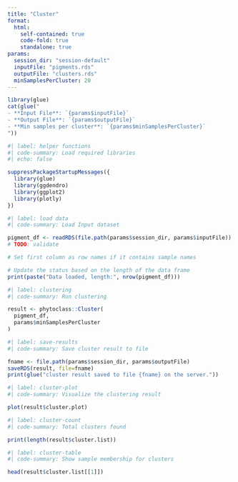 ```yaml
---
title: "Cluster"
format:
  html:
    self-contained: true
    code-fold: true
    standalone: true
params:
  session_dir: "session-default"
  inputFile: "pigments.rds"
  outputFile: "clusters.rds"
  minSamplesPerCluster: 20
---
```


```r

library(glue)
cat(glue("
- **Input File**: `{params$inputFile}`  
- **Output File**: `{params$outputFile}`  
- **Min samples per cluster**: `{params$minSamplesPerCluster}`  
"))
```

```R
#| label: helper functions
#| code-summary: Load required libraries
#| echo: false

suppressPackageStartupMessages({
  library(glue)
  library(ggdendro)
  library(ggplot2)
  library(plotly)
})
```

```R
#| label: load data
#| code-summary: Load Input dataset 

pigment_df <- readRDS(file.path(params$session_dir, params$inputFile))
# TODO: validate

# Set first column as row names if it contains sample names

# Update the status based on the length of the data frame
print(paste("Data loaded, length:", nrow(pigment_df)))
```

```R
#| label: clustering
#| code-summary: Run clustering

result <- phytoclass::Cluster(
  pigment_df,
  params$minSamplesPerCluster
)
```

```R
#| label: save-results
#| code-summary: Save cluster result to file

fname <- file.path(params$session_dir, params$outputFile)
saveRDS(result, file=fname)
print(glue("cluster result saved to file {fname} on the server."))
```

```R
#| label: cluster-plot
#| code-summary: Visualize the clustering result

plot(result$cluster.plot)
```

```R
#| label: cluster-count
#| code-summary: Total clusters found

print(length(result$cluster.list))
```

```R
#| label: cluster-table
#| code-summary: Show sample membership for clusters

head(result$cluster.list[[1]])
```


